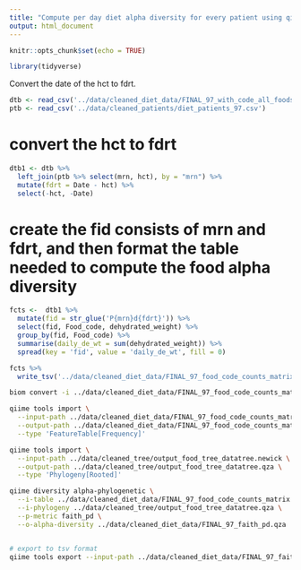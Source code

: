 ```yaml
---
title: "Compute per day diet alpha diversity for every patient using qiime"
output: html_document
---
```


```r
knitr::opts_chunk$set(echo = TRUE)
```

```r
library(tidyverse) 
```

Convert the date of the hct to fdrt. 

```r
dtb <- read_csv('../data/cleaned_diet_data/FINAL_97_with_code_all_foods.csv') 
ptb <- read_csv('../data/cleaned_patients/diet_patients_97.csv')  
```

# convert the hct to fdrt

```r
dtb1 <- dtb %>% 
  left_join(ptb %>% select(mrn, hct), by = "mrn") %>% 
  mutate(fdrt = Date - hct) %>% 
  select(-hct, -Date)   
```

# create the fid consists of mrn and fdrt, and then format the table needed to compute the food alpha diversity

```r
fcts <-  dtb1 %>% 
  mutate(fid = str_glue('P{mrn}d{fdrt}')) %>% 
  select(fid, Food_code, dehydrated_weight) %>% 
  group_by(fid, Food_code) %>% 
  summarise(daily_de_wt = sum(dehydrated_weight)) %>% 
  spread(key = 'fid', value = 'daily_de_wt', fill = 0) 

fcts %>% 
  write_tsv('../data/cleaned_diet_data/FINAL_97_food_code_counts_matrix.tsv')
```

```bash
biom convert -i ../data/cleaned_diet_data/FINAL_97_food_code_counts_matrix.tsv -o ../data/cleaned_diet_data/FINAL_97_food_code_counts_matrix.biom --to-hdf5 --table-type="Table"

qiime tools import \
  --input-path ../data/cleaned_diet_data/FINAL_97_food_code_counts_matrix.biom \
  --output-path ../data/cleaned_diet_data/FINAL_97_food_code_counts_matrix.qza \
  --type 'FeatureTable[Frequency]' 

qiime tools import \
  --input-path ../data/cleaned_tree/output_food_tree_datatree.newick \
  --output-path ../data/cleaned_tree/output_food_tree_datatree.qza \
  --type 'Phylogeny[Rooted]'

qiime diversity alpha-phylogenetic \
  --i-table ../data/cleaned_diet_data/FINAL_97_food_code_counts_matrix.qza  \
  --i-phylogeny ../data/cleaned_tree/output_food_tree_datatree.qza \
  --p-metric faith_pd \
  --o-alpha-diversity ../data/cleaned_diet_data/FINAL_97_faith_pd.qza


# export to tsv format
qiime tools export --input-path ../data/cleaned_diet_data/FINAL_97_faith_pd.qza --output-path ../data/cleaned_diet_data/FINAL_97_faith_pd
```
